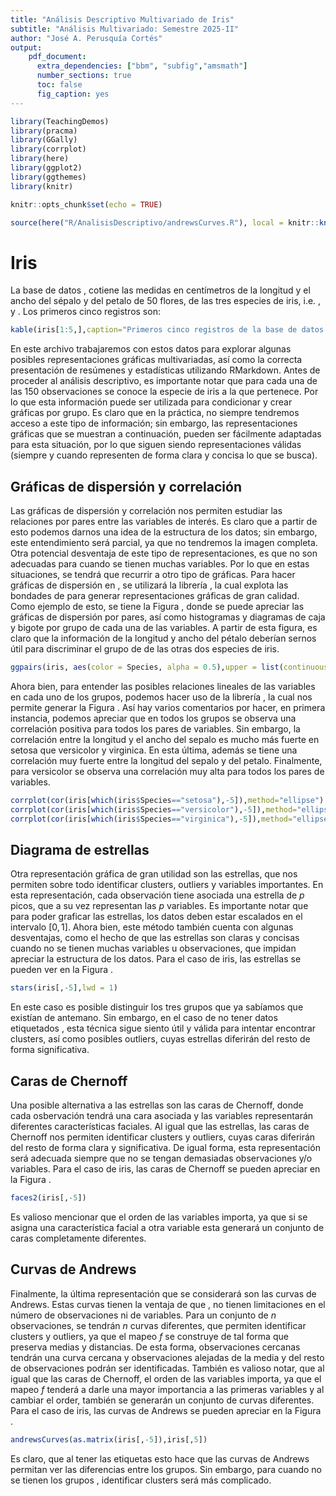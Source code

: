 ```yaml
---
title: "Análisis Descriptivo Multivariado de Iris"
subtitle: "Análisis Multivariado: Semestre 2025-II"
author: "José A. Perusquía Cortés"
output: 
    pdf_document:
      extra_dependencies: ["bbm", "subfig","amsmath"]
      number_sections: true
      toc: false
      fig_caption: yes
---
```


```r
library(TeachingDemos) 
library(pracma)         
library(GGally)        
library(corrplot)      
library(here)
library(ggplot2)
library(ggthemes)
library(knitr)
```

```r
knitr::opts_chunk$set(echo = TRUE)
```

```r
source(here("R/AnalisisDescriptivo/andrewsCurves.R"), local = knitr::knit_global())
```

\renewcommand{\figurename}{Figura}
\renewcommand{\tablename}{Tabla}
\newcommand{\Esp}{\mathbbm{E}}
\newcommand{\Rp}{\mathbbm{R}^p}
\newcommand{\R}{\mathbbm{R}}


# Iris
La base de datos \textit{iris}, cotiene las medidas en centímetros de la longitud y el ancho del sépalo y del petalo de 50 flores, de las tres especies de iris,  i.e. \textit{setosa}, \textit{versicolor} y \textit{virginica}. Los primeros cinco registros son:

```r
kable(iris[1:5,],caption="Primeros cinco registros de la base de datos iris",align="c")
```

En este archivo trabajaremos con estos datos para explorar algunas posibles representaciones gráficas multivariadas, así como la correcta presentación de resúmenes y estadísticas utilizando RMarkdown. Antes de proceder al análisis descriptivo, es importante notar que para cada una de las 150 observaciones se conoce la especie de iris a la que pertenece. Por lo que esta información puede ser utilizada para condicionar y crear gráficas por grupo. Es claro que en la práctica, no siempre tendremos acceso a este tipo de información; sin embargo, las representaciones gráficas que se muestran a continuación, pueden ser fácilmente adaptadas para esta situación, por lo que siguen siendo representaciones válidas (siempre y cuando representen de forma clara y concisa lo que se busca). 

## Gráficas de dispersión y correlación
Las gráficas de dispersión y correlación nos permiten estudiar las relaciones por pares entre las variables de interés. Es claro que a partir de esto podemos darnos una idea de la estructura de los datos; sin embargo, este entendimiento será parcial, ya que no tendremos la imagen completa. Otra potencial desventaja de este tipo de representaciones, es que no son adecuadas para cuando se tienen muchas variables. Por lo que en estas situaciones, se tendrá que recurrir a otro tipo de gráficas. Para hacer gráficas de dispersión en \textbf{R}, se utilizará la librería \textbf{GGally}, la cual explota las bondades de \textit{ggplot} para generar representaciones gráficas de gran calidad. Como ejemplo de esto, se tiene la Figura \ref{fig:disp1}, donde se puede apreciar las gráficas de dispersión por pares, así como histogramas y diagramas de caja y bigote por grupo de cada una de las variables. A partir de esta figura, es claro que la información de la longitud y ancho del pétalo deberían sernos útil para discriminar el grupo de \textit{setosa} de las otras dos especies de iris.
\clearpage
```r
ggpairs(iris, aes(color = Species, alpha = 0.5),upper = list(continuous = "points"))
```

Ahora bien, para entender las posibles relaciones lineales de las variables en cada uno de los grupos, podemos hacer uso de la librería \textbf{corrplot}, la cual nos permite generar la Figura \ref{fig:cor1}. Así hay varios comentarios por hacer, en primera instancia, podemos apreciar que en todos los grupos se observa una correlación positiva para todos los pares de variables. Sin embargo, la correlación entre la longitud y el ancho del sepalo es mucho más fuerte en setosa que versicolor y virginica. En esta última, además se tiene una correlación muy fuerte entre la longitud del sepalo y del petalo. Finalmente, para versicolor se observa una correlación muy alta para todos los pares de variables.

```r
corrplot(cor(iris[which(iris$Species=="setosa"),-5]),method="ellipse")
corrplot(cor(iris[which(iris$Species=="versicolor"),-5]),method="ellipse")
corrplot(cor(iris[which(iris$Species=="virginica"),-5]),method="ellipse")
```
\clearpage
## Diagrama de estrellas
Otra representación gráfica de gran utilidad son las estrellas, que nos permiten sobre todo identificar clusters, outliers y variables importantes. En esta representación, cada observación tiene asociada una estrella de $p$ picos, que a su vez representan las $p$ variables. Es importante notar que para poder graficar las estrellas, los datos deben estar escalados en el intervalo $[0,1]$. Ahora bien, este método también cuenta con algunas desventajas, como el hecho de que las estrellas son claras y concisas cuando no se tienen muchas variables u observaciones, que impidan apreciar la estructura de los datos. Para el caso de iris, las estrellas se pueden ver en la Figura \ref{fig:estrellas}. 

```r
stars(iris[,-5],lwd = 1)
```

En este caso es posible distinguir los tres grupos que ya sabíamos que existían de antemano. Sin embargo, en el caso de no tener datos etiquetados \textit{a priori}, esta técnica sigue siento útil y válida para intentar encontrar clusters, así como posibles outliers, cuyas estrellas diferirán del resto de forma significativa. 

## Caras de Chernoff
Una posible alternativa a las estrellas son las caras de Chernoff, donde cada osbervación tendrá una cara asociada y las variables representarán diferentes características faciales. Al igual que las estrellas, las caras de Chernoff nos permiten identificar clusters y outliers, cuyas caras diferirán del resto de forma clara y significativa. De igual forma, esta representación será adecuada siempre que no se tengan demasiadas observaciones y/o variables. Para el caso de iris, las caras de Chernoff se pueden apreciar en la Figura \ref{fig:caras}.  

```r
faces2(iris[,-5])
```

Es valioso mencionar que el orden de las variables importa, ya que si se asigna una característica facial a otra variable esta generará un conjunto de caras completamente diferentes.

## Curvas de Andrews
Finalmente, la última representación que se considerará son las curvas de Andrews. Estas curvas tienen la ventaja de que \textit{a priori}, no tienen limitaciones en el número de observaciones ni de variables. Para un conjunto de $n$ observaciones, se tendrán $n$ curvas diferentes, que permiten identificar clusters y outliers, ya que el mapeo $f$ se construye de tal forma que preserva medias y distancias. De esta forma, observaciones cercanas tendrán una curva cercana y observaciones alejadas de la media y del resto de observaciones podrán ser identificadas. También es valioso notar, que al igual que las caras de Chernoff, el orden de las variables importa, ya que el mapeo $f$ tenderá a darle una mayor importancia a las primeras variables y al cambiar el order, también se generarán un conjunto de curvas diferentes. Para el caso de iris, las curvas de Andrews se pueden apreciar en la Figura \ref{fig:andrews}.

```r
andrewsCurves(as.matrix(iris[,-5]),iris[,5])
```

Es claro, que al tener las etiquetas esto hace que las curvas de Andrews permitan ver las diferencias entre los grupos. Sin embargo, para cuando no se tienen los grupos \textit{a priori}, identificar clusters será más complicado. 

